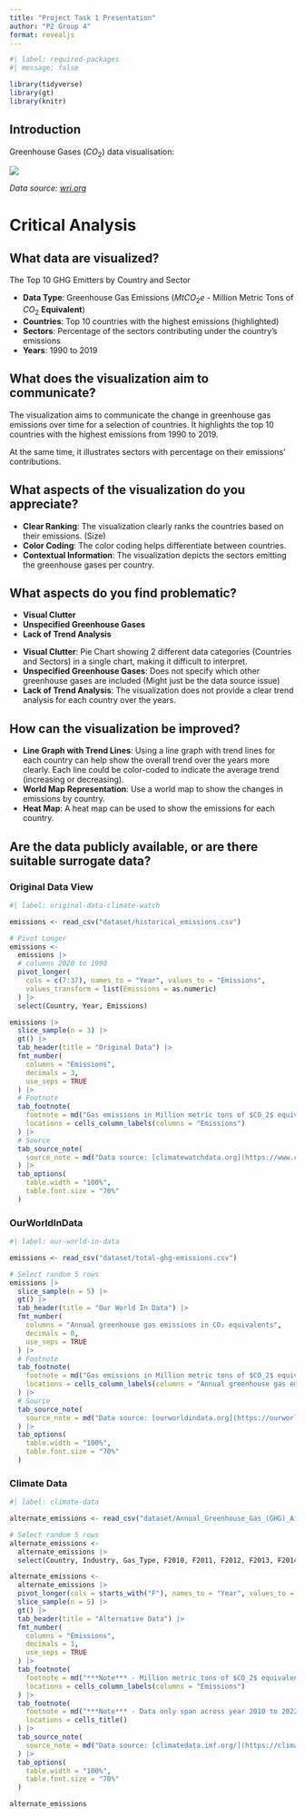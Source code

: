 ```yaml
---
title: "Project Task 1 Presentation"
author: "P2 Group 4"
format: revealjs
---
```


```r
#| label: required-packages
#| message: false

library(tidyverse)
library(gt)
library(knitr)
```


## Introduction

Greenhouse Gases ($CO_2$) data visualisation:

![](./figures/old_visualization.jpg){fig-align="center"}

<em>Data source: [wri.org](https://www.wri.org/insights/4-charts-explain-greenhouse-gas-emissions-countries-and-sectors) </em>

# Critical Analysis

## What data are visualized?

The Top 10 GHG Emitters by Country and Sector

- **Data Type**: Greenhouse Gas Emissions ($MtCO_2e$ - Million Metric Tons of $CO_2$ **Equivalent**)
- **Countries**: Top 10 countries with the highest emissions (highlighted)
- **Sectors**: Percentage of the sectors contributing under the country's emissions
- **Years**: 1990 to 2019

## What does the visualization aim to communicate? {.smaller}

The visualization aims to communicate the change in greenhouse gas emissions over time for a selection of countries. It highlights the top 10 countries with the highest emissions from 1990 to 2019.

At the same time, it illustrates sectors with percentage on their emissions' contributions.

## What aspects of the visualization do you appreciate?

::: {.incremental}
- **Clear Ranking**: The visualization clearly ranks the countries based on their emissions. (Size)
- **Color Coding**: The color coding helps differentiate between countries.
- **Contextual Information**: The visualization depicts the sectors emitting the greenhouse gases per country.
:::


## What aspects do you find problematic?

::: {.incremental}
- **Visual Clutter**
- **Unspecified Greenhouse Gases**
- **Lack of Trend Analysis**
:::

::: {.notes}
- **Visual Clutter**: Pie Chart showing 2 different data categories (Countries and Sectors) in a single chart, making it difficult to interpret.
- **Unspecified Greenhouse Gases**: Does not specify which other greenhouse gases are included (Might just be the data source issue)
- **Lack of Trend Analysis**: The visualization does not provide a clear trend analysis for each country over the years.
:::


## How can the visualization be improved?

::: {.incremental}
- **Line Graph with Trend Lines**: Using a line graph with trend lines for each country can help show the overall trend over the years more clearly. Each line could be color-coded to indicate the average trend (increasing or decreasing). 
- **World Map Representation**: Use a world map to show the changes in emissions by country.
- **Heat Map**: A heat map can be used to show the emissions for each country.
:::

## Are the data publicly available, or are there suitable surrogate data? {.smaller}

::: {.panel-tabset}

### Original Data View

```r
#| label: original-data-climate-watch

emissions <- read_csv("dataset/historical_emissions.csv")

# Pivot Longer
emissions <-
  emissions |>
  # columns 2020 to 1990
  pivot_longer(
    cols = c(7:37), names_to = "Year", values_to = "Emissions",
    values_transform = list(Emissions = as.numeric)
  ) |>
  select(Country, Year, Emissions)

emissions |>
  slice_sample(n = 3) |>
  gt() |>
  tab_header(title = "Original Data") |>
  fmt_number(
    columns = "Emissions",
    decimals = 3,
    use_seps = TRUE
  ) |>
  # Footnote
  tab_footnote(
    footnote = md("Gas emissions in Million metric tons of $CO_2$ equivalent."),
    locations = cells_column_labels(columns = "Emissions")
  ) |>
  # Source
  tab_source_note(
    source_note = md("Data source: [climatewatchdata.org](https://www.climatewatchdata.org/ghg-emissions)")
  ) |>
  tab_options(
    table.width = "100%",
    table.font.size = "70%"
  )
```

### OurWorldInData

```r
#| label: our-world-in-data

emissions <- read_csv("dataset/total-ghg-emissions.csv")

# Select random 5 rows
emissions |>
  slice_sample(n = 5) |>
  gt() |>
  tab_header(title = "Our World In Data") |>
  fmt_number(
    columns = "Annual greenhouse gas emissions in CO₂ equivalents",
    decimals = 0,
    use_seps = TRUE
  ) |>
  # Footnote
  tab_footnote(
    footnote = md("Gas emissions in Million metric tons of $CO_2$ equivalent."),
    locations = cells_column_labels(columns = "Annual greenhouse gas emissions in CO₂ equivalents")
  ) |>
  # Source
  tab_source_note(
    source_note = md("Data source: [ourworldindata.org](https://ourworldindata.org/greenhouse-gas-emissions)")
  ) |>
  tab_options(
    table.width = "100%",
    table.font.size = "70%"
  )
```

### Climate Data

```r
#| label: climate-data

alternate_emissions <- read_csv("dataset/Annual_Greenhouse_Gas_(GHG)_Air_Emissions_Accounts.csv")

# Select random 5 rows
alternate_emissions <-
  alternate_emissions |>
  select(Country, Industry, Gas_Type, F2010, F2011, F2012, F2013, F2014, F2015, F2016, F2017, F2018, F2019, F2020, F2021, F2022)

alternate_emissions <-
  alternate_emissions |>
  pivot_longer(cols = starts_with("F"), names_to = "Year", values_to = "Emissions") |>
  slice_sample(n = 5) |>
  gt() |>
  tab_header(title = "Alternative Data") |>
  fmt_number(
    columns = "Emissions",
    decimals = 1,
    use_seps = TRUE
  ) |>
  tab_footnote(
    footnote = md("***Note*** - Million metric tons of $CO_2$ equivalent."),
    locations = cells_column_labels(columns = "Emissions")
  ) |>
  tab_footnote(
    footnote = md("***Note*** - Data only span across year 2010 to 2022."),
    locations = cells_title()
  ) |>
  tab_source_note(
    source_note = md("Data source: [climatedata.imf.org/](https://climatedata.imf.org/datasets/c8579761f19740dfbe4418b205654ddf_0/explore)")
  ) |>
  tab_options(
    table.width = "100%",
    table.font.size = "70%"
  )

alternate_emissions
```

<!-- 

Add more datasets to the presentation (If any). 

-->
:::
